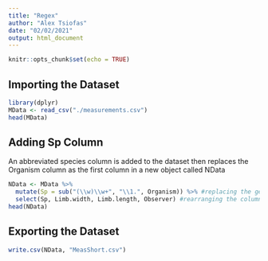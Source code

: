 ```yaml
---
title: "Regex"
author: "Alex Tsiofas"
date: "02/02/2021"
output: html_document
---
```


```r
knitr::opts_chunk$set(echo = TRUE)
```

## Importing the Dataset
```r
library(dplyr)
MData <- read_csv("./measurements.csv")
head(MData)
```
## Adding Sp Column

An abbreviated species column is added to the dataset then replaces the Organism column as the first column in a new object called NData
```r
NData <- MData %>% 
  mutate(Sp = sub("(\\w)\\w+", "\\1.", Organism)) %>% #replacing the genus name with the first letter and a period
  select(Sp, Limb.width, Limb.length, Observer) #rearranging the columns and replacing Organism with Sp as the first column
head(NData)
```
## Exporting the Dataset
```r
write.csv(NData, "MeasShort.csv")
```



